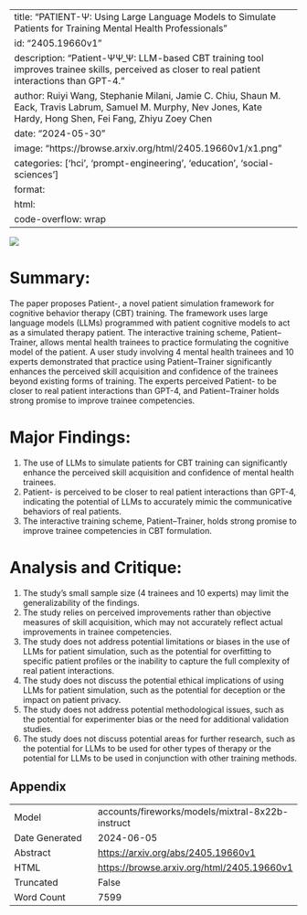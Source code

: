 
---
title: "PATIENT-Ψ: Using Large Language Models to Simulate Patients for Training Mental Health Professionals"
id: "2405.19660v1"
description: "Patient-ΨΨ\Psiroman_Ψ: LLM-based CBT training tool improves trainee skills, perceived as closer to real patient interactions than GPT-4."
author: Ruiyi Wang, Stephanie Milani, Jamie C. Chiu, Shaun M. Eack, Travis Labrum, Samuel M. Murphy, Nev Jones, Kate Hardy, Hong Shen, Fei Fang, Zhiyu Zoey Chen
date: "2024-05-30"
image: "https://browse.arxiv.org/html/2405.19660v1/x1.png"
categories: ['hci', 'prompt-engineering', 'education', 'social-sciences']
format:
  html:
    code-overflow: wrap
---

![](https://browse.arxiv.org/html/2405.19660v1/x1.png)

# Summary:

The paper proposes Patient-, a novel patient simulation framework for cognitive behavior therapy (CBT) training. The framework uses large language models (LLMs) programmed with patient cognitive models to act as a simulated therapy patient. The interactive training scheme, Patient--Trainer, allows mental health trainees to practice formulating the cognitive model of the patient. A user study involving 4 mental health trainees and 10 experts demonstrated that practice using Patient--Trainer significantly enhances the perceived skill acquisition and confidence of the trainees beyond existing forms of training. The experts perceived Patient- to be closer to real patient interactions than GPT-4, and Patient--Trainer holds strong promise to improve trainee competencies.

# Major Findings:

1. The use of LLMs to simulate patients for CBT training can significantly enhance the perceived skill acquisition and confidence of mental health trainees.
2. Patient- is perceived to be closer to real patient interactions than GPT-4, indicating the potential of LLMs to accurately mimic the communicative behaviors of real patients.
3. The interactive training scheme, Patient--Trainer, holds strong promise to improve trainee competencies in CBT formulation.

# Analysis and Critique:

1. The study's small sample size (4 trainees and 10 experts) may limit the generalizability of the findings.
2. The study relies on perceived improvements rather than objective measures of skill acquisition, which may not accurately reflect actual improvements in trainee competencies.
3. The study does not address potential limitations or biases in the use of LLMs for patient simulation, such as the potential for overfitting to specific patient profiles or the inability to capture the full complexity of real patient interactions.
4. The study does not discuss the potential ethical implications of using LLMs for patient simulation, such as the potential for deception or the impact on patient privacy.
5. The study does not address potential methodological issues, such as the potential for experimenter bias or the need for additional validation studies.
6. The study does not discuss potential areas for further research, such as the potential for LLMs to be used for other types of therapy or the potential for LLMs to be used in conjunction with other training methods.

## Appendix

|          |          |
|----------|----------|
| Model     | accounts/fireworks/models/mixtral-8x22b-instruct       |
| Date Generated     | 2024-06-05       |
| Abstract | [https://arxiv.org/abs/2405.19660v1](https://arxiv.org/abs/2405.19660v1)        |
| HTML     | [https://browse.arxiv.org/html/2405.19660v1](https://browse.arxiv.org/html/2405.19660v1)       |
| Truncated       | False       |
| Word Count       | 7599       |